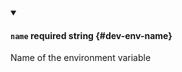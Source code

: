 
<details className="config-field" data-expandable="false" open>
<summary>

#### `name` <span class="config-field-required" data-required="false">required</span> <span class="config-field-type">string</span> <span class="config-field-default"></span> <span class="config-field-enum"></span> {#dev-env-name}

Name of the environment variable

</summary>



</details>
